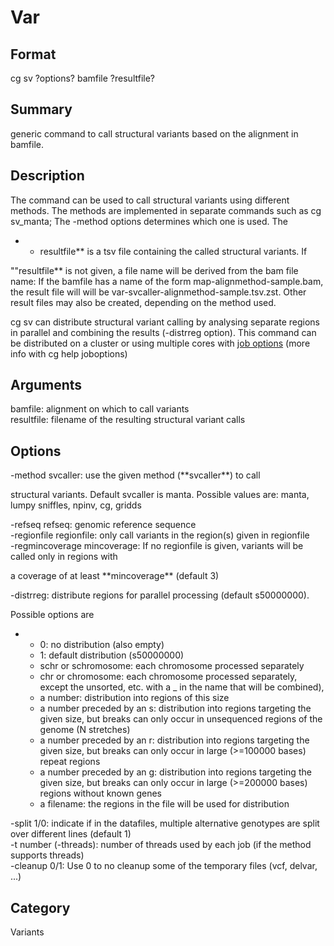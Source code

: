 = Var =

== Format ==
cg sv ?options? bamfile ?resultfile?

== Summary ==
generic command to call structural variants based on the alignment in bamfile.

== Description ==
The command can be used to call structural variants using different
methods. The methods are implemented in separate commands such as cg
sv_manta; The -method options determines which one is used. The
**resultfile** is a tsv file containing the called structural variants. If
""resultfile** is not given, a file name will be derived from the bam file
name: If the bamfile has a name of the form map-alignmethod-sample.bam,
the result file will will be var-svcaller-alignmethod-sample.tsv.zst.
Other result files may also be created, depending on the method used.

cg sv can distribute structural variant calling by analysing separate
regions in parallel and combining the results (-distrreg option).
This command can be distributed on a cluster or using multiple cores with
[[joboptions|job options]] (more info with cg help joboptions)

== Arguments ==
; bamfile: alignment on which to call variants
; resultfile: filename of the resulting structural variant calls

== Options ==
; -method svcaller: use the given method (**svcaller**) to call
structural variants. Default svcaller is manta.
Possible values are: manta, lumpy sniffles, npinv, cg, gridds
; -refseq refseq: genomic reference sequence
; -regionfile regionfile: only call variants in the region(s) given in regionfile
; -regmincoverage mincoverage: If no regionfile is given, variants will be called only in regions with
a coverage of at least **mincoverage** (default 3)
; -distrreg: distribute regions for parallel processing (default s50000000).
Possible options are 
** 0: no distribution (also empty)
** 1: default distribution (s50000000)
** schr or schromosome: each chromosome processed separately
** chr or chromosome: each chromosome processed separately, except the unsorted, etc. with a _ in the name that will be combined),
** a number: distribution into regions of this size
** a number preceded by an s: distribution into regions targeting the given size, but breaks can only occur in unsequenced regions of the genome (N stretches)
** a number preceded by an r: distribution into regions targeting the given size, but breaks can only occur in large (>=100000 bases) repeat regions
** a number preceded by an g: distribution into regions targeting the given size, but breaks can only occur in large (>=200000 bases) regions without known genes
** a filename: the regions in the file will be used for distribution
; -split 1/0: indicate if in the datafiles, multiple alternative genotypes are split over different lines (default 1)
; -t number (-threads): number of threads used by each job (if the method supports threads)
; -cleanup 0/1: Use 0 to no cleanup some of the temporary files (vcf, delvar, ...)

== Category ==
Variants

